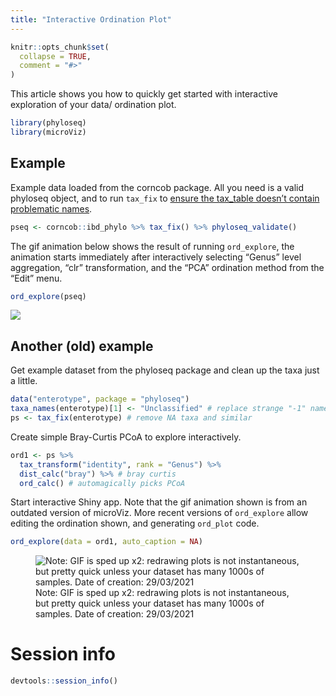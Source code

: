 ```yaml
---
title: "Interactive Ordination Plot"
---
```


```r
knitr::opts_chunk$set(
  collapse = TRUE,
  comment = "#>"
)
```

This article shows you how to quickly get started with interactive exploration of your data/ ordination plot.

```r
library(phyloseq)
library(microViz)
```

## Example

Example data loaded from the corncob package. All you need is a valid phyloseq object, and to run `tax_fix` to [ensure the tax_table doesn't contain problematic names](https://david-barnett.github.io/microViz/articles/web-only/tax-fixing.html).

```r
pseq <- corncob::ibd_phylo %>% tax_fix() %>% phyloseq_validate()
```

The gif animation below shows the result of running `ord_explore`, the animation starts immediately after interactively selecting "Genus" level aggregation, "clr" transformation, and the "PCA" ordination method from the "Edit" menu.

``` .R
ord_explore(pseq)
```

![](images/20210429_ord_explore_x175.gif)

## Another (old) example

Get example dataset from the phyloseq package and clean up the taxa just a little.

```r
data("enterotype", package = "phyloseq")
taxa_names(enterotype)[1] <- "Unclassified" # replace strange "-1" name
ps <- tax_fix(enterotype) # remove NA taxa and similar
```

Create simple Bray-Curtis PCoA to explore interactively.

```r
ord1 <- ps %>%
  tax_transform("identity", rank = "Genus") %>% 
  dist_calc("bray") %>% # bray curtis
  ord_calc() # automagically picks PCoA
```

Start interactive Shiny app. Note that the gif animation shown is from an outdated version of microViz. More recent versions of `ord_explore` allow editing the ordination shown, and generating `ord_plot` code.

``` .r
ord_explore(data = ord1, auto_caption = NA)
```

![Note: GIF is sped up x2: redrawing plots is not instantaneous, but pretty quick unless your dataset has many 1000s of samples. Date of creation: 29/03/2021](images/20210329_ord_explore_dev_x2.gif)

# Session info

```r
devtools::session_info()
```
